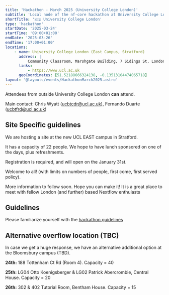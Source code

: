 ```yaml
---
title: 'Hackathon - March 2025 (University College London)'
subtitle: 'Local node of the nf-core hackathon at University College London, UK'
shortTitle: '🇬🇧 University College London'
type: 'hackathon'
startDate: '2025-03-24'
startTime: '09:00+01:00'
endDate: '2025-03-26'
endTime: '17:00+01:00'
locations:
    - name: University College London (East Campus, Stratford)
      address: |
          Community Classroom, Marshgate Building, 7 Sidings St, London E20 2AE, UK
      links:
          - https://www.ucl.ac.uk
      geoCoordinates: [51.52188666324138, -0.13513104474065718]
layout: '@layouts/events/HackathonMarch2025.astro'
---
```


Attendees from outside University College London **can** attend.

Main contact: 
Chris Wyatt ([ucbtcdr@ucl.ac.uk](mailto:ucbtcdr@ucl.ac.uk)), 
Fernando Duarte ([ucbtfrd@ucl.ac.uk](mailto:ucbtfrd@ucl.ac.uk))

## Site Specific guidelines

We are hosting a site at the new UCL EAST campus in Stratford. 

It has a capacity of 22 people. We hope to have lunch sponsored on one of the days, plus refreshments.

Registration is required, and will open on the January 31st. 

Welcome to all! 
(with limits on numbers of people, first come, first served policy).

More information to follow soon. Hope you can make it! 
It is a great place to meet with fellow London (and further) based Nextflow enthuiasts

## Guidelines

Please familiarize yourself with the [hackathon guidelines](https://nf-co.re/events/2025/hackathon-march-2025#in-person-local-sites)


## Alternative overflow location (TBC)

In case we get a huge response, we have an alternative additional option at the Bloomsbury campus (TBD). 

**24th:** 188 Tottenham Ct Rd (Room 4). Capacity = 40

**25th:** LG04 Otto Koenigsberger & LG02 Patrick Abercrombie, Central House.  Capacity = 20

**26th:** 302 & 402 Tutorial Room, Bentham House.  Capacity = 15


